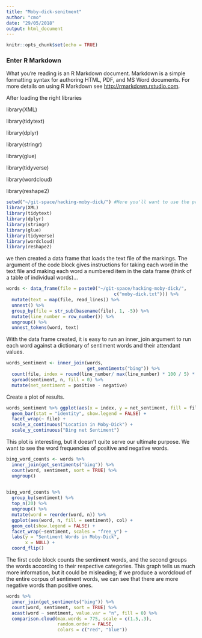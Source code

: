 ```yaml
---
title: "Moby-dick-senitment"
author: "cmo"
date: "29/05/2018"
output: html_document
---
```


```r
knitr::opts_chunk$set(echo = TRUE)
```

### Enter R Markdown 

What you're reading is an R Markdown document. Markdown is a simple formatting syntax for authoring HTML, PDF, and MS Word documents. For more details on using R Markdown see <http://rmarkdown.rstudio.com>.

After loading the right libraries

library(XML)

library(tidytext)

library(dplyr)

library(stringr)

library(glue)

library(tidyverse)

library(wordcloud)

library(reshape2)

```r
setwd("~/git-space/hacking-moby-dick/") #Here you'll want to use the proper path to where your moby-dick.txt file lives, so if you download it to your desktop, your path would be something like "~/Desktop/moby-dick.txt"
library(XML)
library(tidytext)
library(dplyr)
library(stringr)
library(glue)
library(tidyverse)
library(wordcloud)
library(reshape2)
```

we then created a data frame that loads the text file of the markings. The argument of the code block gives instructions for taking each word in the text file and making each word a numbered item in the data frame (think of a table of individual words)...
```r
words <- data_frame(file = paste0("~/git-space/hacking-moby-dick/", 
                                        c("moby-dick.txt"))) %>%
  mutate(text = map(file, read_lines)) %>%
  unnest() %>%
  group_by(file = str_sub(basename(file), 1, -5)) %>%
  mutate(line_number = row_number()) %>%
  ungroup() %>%
  unnest_tokens(word, text)
```

With the data frame created, it is easy to run an inner_join argument to run each word against a dictionary of sentiment words and their attendant values.
```r
words_sentiment <- inner_join(words,
                              get_sentiments("bing")) %>%
  count(file, index = round(line_number/ max(line_number) * 100 / 5) * 5, sentiment) %>%
  spread(sentiment, n, fill = 0) %>%
  mutate(net_sentiment = positive - negative)
```

Create a plot of results.
```r
words_sentiment %>% ggplot(aes(x = index, y = net_sentiment, fill = file)) + 
  geom_bar(stat = "identity", show.legend = FALSE) + 
  facet_wrap(~ file) + 
  scale_x_continuous("Location in Moby-Dick") + 
  scale_y_continuous("Bing net Sentiment")
```

This plot is interesting, but it doesn't quite serve our ultimate purpose. We want to see the word frequencies of positive and negative words. 

```r
bing_word_counts <- words %>%
  inner_join(get_sentiments("bing")) %>%
  count(word, sentiment, sort = TRUE) %>%
  ungroup()
  

bing_word_counts %>%
  group_by(sentiment) %>%
  top_n(20) %>%
  ungroup() %>%
  mutate(word = reorder(word, n)) %>%
  ggplot(aes(word, n, fill = sentiment), col) +
  geom_col(show.legend = FALSE) +
  facet_wrap(~sentiment, scales = "free_y") +
  labs(y = "Sentiment Words in Moby-Dick",
       x = NULL) +
  coord_flip()
```

The first code block counts the sentiment words, and the second groups the words according to their respective categories. This graph tells us much more information, but it could be misleading; if we produce a wordcloud of the entire corpus of sentiment words, we can see that there are more negative words than positive ones. 

```r
words %>%
  inner_join(get_sentiments("bing")) %>%
  count(word, sentiment, sort = TRUE) %>%
  acast(word ~ sentiment, value.var = "n", fill = 0) %>%
  comparison.cloud(max.words = 775, scale = c(1.5,.3), 
                   random.order = FALSE,
                   colors = c("red", "blue"))
```
